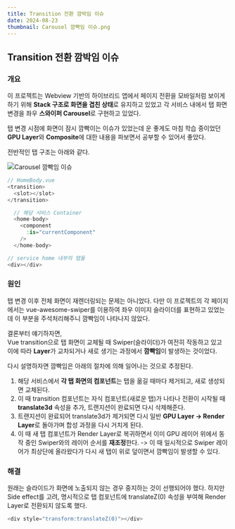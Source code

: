```yaml
---
title: Transition 전환 깜박임 이슈
date: 2024-08-23
thumbnail: Carousel 깜빡임 이슈.png
---
```


## Transition 전환 깜박임 이슈

### 개요

이 프로젝트는 Webview 기반의 하이브리드 앱에서
페이지 전환을 모바일처럼 보이게 하기 위해 **Stack 구조로 화면을 겹친 상태**로 유지하고 있었고
각 서비스 내에서 탭 화면 변경을 좌우 **스와이퍼 Carousel**로 구현하고 있었다.

탭 변경 시점에 화면이 잠시 깜빡이는 이슈가 있었는데 운 좋게도 마침 학습 중이었던 **GPU Layer**와 **Composite**에 대한 내용을 파보면서 공부할 수 있어서 좋았다.

전반적인 탭 구조는 아래와 같다.

![Carousel 깜빡임 이슈](https://github.com/user-attachments/assets/4fe9f598-66ef-494c-865f-0acb92b2a37c)

```ts
// HomeBody.vue
<transition>
  <slot></slot>
</transition>
```

```ts
  // 해당 서비스 Container
  <home-body>
    <component
      :is="currentComponent"
    />
  </home-body>
```

```ts
// service home 내부의 탭들
<div></div>
```

### 원인

탭 변경 이후 전체 화면이 재렌더링되는 문제는 아니었다.
다만 이 프로젝트의 각 페이지에서는 vue-awesome-swiper를 이용하여 좌우 이미지 슬라이더를 표현하고 있었는데 이 부분을 주석처리해주니
깜빡임이 나타나지 않았다.

결론부터 얘기하자면, <br/>
Vue transition으로 탭 화면이 교체될 때 Swiper(슬라이더)가 여전히 작동하고 있고 이에 따라
**Layer**가 교차되거나 새로 생기는 과정에서 **깜빡임**이 발생하는 것이었다.

다시 설명하자면 깜빡임은 아래의 절차에 의해 일어나는 것으로 추정된다.

1. 해당 서비스에서 **각 탭 화면의 컴포넌트**는 탭을 옮길 때마다 제거되고, 새로 생성되면 교체된다.
2. 이 때 transition 컴포넌트는 자식 컴포넌트(새로운 탭)가 나타나 전환이 시작될 때 **translate3d** 속성을 추가, 트랜지션이 완료되면 다시 삭제해준다.
3. 트랜지션이 완료되어 translate3d가 제거되면 다시 일반 **GPU Layer -> Render Layer**로 돌아가며 합성 과정을 다시 거치게 된다.
4. 이 때 새 탭 컴포넌트가 Render Layer로 복귀하면서 이미 GPU 레이어 위에서 동작 중인 Swiper와의 레이어 순서를 **재조정**한다.
   -> 이 때 일시적으로 Swiper 레이어가 최상단에 올라왔다가 다시 새 탭이 위로 덮이면서 깜빡임이 발생할 수 있다.

### 해결

원래는 슬라이드가 화면에 노출되지 않는 경우 중지하는 것이 선행되어야 했다.
하지만 Side effect를 고려, 명시적으로 탭 컴포넌트에 translateZ(0) 속성을 부여해 Render Layer로 전환되지 않도록 했다.

```ts
<div style="transform:translateZ(0)"></div>
```

<br />
<br />
<br />
